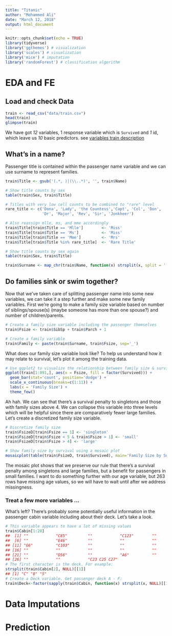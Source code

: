```yaml
---
title: "Titanic"
author: "Mohammed Ali"
date: "March 12, 2018"
output: html_document
---
```


```r
knitr::opts_chunk$set(echo = TRUE)
library(tidyverse)
library('ggthemes') # visualization
library('scales') # visualization
library('mice') # imputation
library('randomForest') # classification algorithm
```

# EDA and FE
## Load and check Data
```r
train <- read_csv("data/train.csv")
head(train)
glimpse(train)
```
We have got _12_ variables, 1 response variable which is `Survived` and _1_ id, which leave us _10_ basic predictors. see [variables train description](https://www.kaggle.com/c/titanic/data)

## What’s in a name?
Passenger title is contained within the passenger name variable and we can use surname to represent families. 
```r
train$Title <- gsub('(.*, )|(\\..*)', '', train$Name)

# Show title counts by sex
table(train$Sex, train$Title)

# Titles with very low cell counts to be combined to "rare" level
rare_title <- c('Dona', 'Lady', 'the Countess','Capt', 'Col', 'Don', 
                'Dr', 'Major', 'Rev', 'Sir', 'Jonkheer')

# Also reassign mlle, ms, and mme accordingly
train$Title[train$Title == 'Mlle']        <- 'Miss' 
train$Title[train$Title == 'Ms']          <- 'Miss'
train$Title[train$Title == 'Mme']         <- 'Mrs' 
train$Title[train$Title %in% rare_title]  <- 'Rare Title'

# Show title counts by sex again
table(train$Sex, train$Title)
```
```r
train$Surname <- map_chr(train$Name, function(x) strsplit(x, split = '[,.]')[[1]][1])
```

## Do families sink or swim together?
Now that we’ve taken care of splitting passenger name into some new variables, we can take it a step further and make some new family variables. First we’re going to make a family size variable based on number of siblings/spouse(s) (maybe someone has more than one spouse?) and number of children/parents.

```r
# Create a family size variable including the passenger themselves
train$Fsize <- train$SibSp + train$Parch + 1

# Create a family variable 
train$Family <- paste(train$Surname, train$Fsize, sep='_')
```
What does our family size variable look like? To help us understand how it may relate to survival, let’s plot it among the training data.

```r
# Use ggplot2 to visualize the relationship between family size & survival
ggplot(train[1:891,], aes(x = Fsize, fill = factor(Survived))) +
  geom_bar(stat='count', position='dodge') +
  scale_x_continuous(breaks=c(1:11)) +
  labs(x = 'Family Size') +
  theme_few()
```

Ah hah. We can see that there’s a survival penalty to singletons and those with family sizes above 4. We can collapse this variable into three levels which will be helpful since there are comparatively fewer large families. Let’s create a discretized family size variable.
```r
# Discretize family size
train$FsizeD[train$Fsize == 1] <- 'singleton'
train$FsizeD[train$Fsize < 5 & train$Fsize > 1] <- 'small'
train$FsizeD[train$Fsize > 4] <- 'large'

# Show family size by survival using a mosaic plot
mosaicplot(table(train$FsizeD, train$Survived), main='Family Size by Survival', shade=TRUE)
```

The mosaic plot shows that we preserve our rule that there’s a survival penalty among singletons and large families, but a benefit for passengers in small families. I want to do something further with our age variable, but 263 rows have missing age values, so we will have to wait until after we address missingness.

### Treat a few more variables …
What’s left? There’s probably some potentially useful information in the passenger cabin variable including about their deck. Let’s take a look.
```r
# This variable appears to have a lot of missing values
train$Cabin[1:28]
##  [1] ""            "C85"         ""            "C123"        ""           
##  [6] ""            "E46"         ""            ""            ""           
## [11] "G6"          "C103"        ""            ""            ""           
## [16] ""            ""            ""            ""            ""           
## [21] ""            "D56"         ""            "A6"          ""           
## [26] ""            ""            "C23 C25 C27"
# The first character is the deck. For example:
strsplit(train$Cabin[2], NULL)[[1]]
## [1] "C" "8" "5"
# Create a Deck variable. Get passenger deck A - F:
train$Deck<-factor(sapply(train$Cabin, function(x) strsplit(x, NULL)[[1]][1]))
```

# Data Imputations

# Prediction